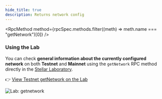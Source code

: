 ```yaml
---
hide_title: true
description: Returns network config
---
```



<RpcMethod
  method={rpcSpec.methods.filter((meth) => meth.name === "getNetwork")[0]}
/>

### Using the Lab

You can check **general information about the currently configured network** on both **Testnet** and **Mainnet** using the `getNetwork` RPC method directly in the [Stellar Laboratory](https://laboratory.stellar.org/).

👉 [View Testnet getNetwork on the Lab](https://lab.stellar.org/endpoints/rpc/get-network?$=network$id=testnet&label=Testnet&horizonUrl=https:////horizon-testnet.stellar.org&rpcUrl=https:////soroban-testnet.stellar.org&passphrase=Test%20SDF%20Network%20/;%20September%202015;;)

![Lab: getnetwork](/assets/api/rpc/getnetwork.png)
